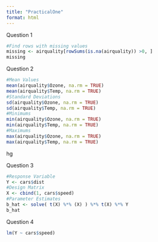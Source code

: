 ```yaml
---
title: "PracticalOne"
format: html
---
```


Question 1

```r
#Find rows with missing values
missing <- airquality[rowSums(is.na(airquality)) >0, ]
missing
```

Question 2

```r
#Mean Values
mean(airquality$Ozone, na.rm = TRUE)
mean(airquality$Temp, na.rm = TRUE)
#Standard Deviations
sd(airquality$Ozone, na.rm = TRUE)
sd(airquality$Temp, na.rm = TRUE)
#Minimums
min(airquality$Ozone, na.rm = TRUE)
min(airquality$Temp, na.rm = TRUE)
#Maximums
max(airquality$Ozone, na.rm = TRUE)
max(airquality$Temp, na.rm = TRUE)
```
hg

Question 3

```r
#Response Variable
Y <- cars$dist
#Design Matrix
X <- cbind(1, cars$speed)
#Parameter Estimates
b_hat <- solve( t(X) %*% (X) ) %*% t(X) %*% Y
b_hat
```

Question 4

```r
lm(Y ~ cars$speed)
```
